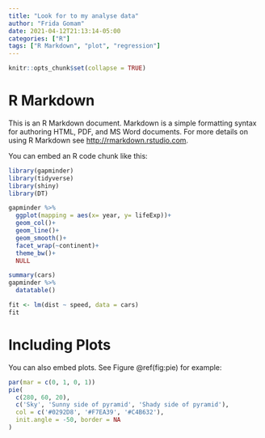 ```yaml
---
title: "Look for to my analyse data"
author: "Frida Gomam"
date: 2021-04-12T21:13:14-05:00
categories: ["R"]
tags: ["R Markdown", "plot", "regression"]
---
```


```r
knitr::opts_chunk$set(collapse = TRUE)
```

# R Markdown

This is an R Markdown document. Markdown is a simple formatting syntax for authoring HTML, PDF, and MS Word documents. For more details on using R Markdown see <http://rmarkdown.rstudio.com>.

You can embed an R code chunk like this:

```r
library(gapminder)
library(tidyverse)
library(shiny)
library(DT)

```


```r

gapminder %>% 
  ggplot(mapping = aes(x= year, y= lifeExp))+
  geom_col()+
  geom_line()+
  geom_smooth()+
  facet_wrap(~continent)+
  theme_bw()+
  NULL
```


```r
summary(cars)
gapminder %>% 
  datatable()

fit <- lm(dist ~ speed, data = cars)
fit
```

# Including Plots

You can also embed plots. See Figure \@ref(fig:pie) for example:

```r
par(mar = c(0, 1, 0, 1))
pie(
  c(280, 60, 20),
  c('Sky', 'Sunny side of pyramid', 'Shady side of pyramid'),
  col = c('#0292D8', '#F7EA39', '#C4B632'),
  init.angle = -50, border = NA
)
```
